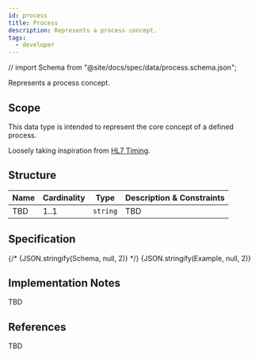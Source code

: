 ```yaml
---
id: process
title: Process
description: Represents a process concept.
tags:
  - developer
---
```



// import Schema from "@site/docs/spec/data/process.schema.json";

Represents a process concept.

## Scope

This data type is intended to represent the core concept of a defined process.

Loosely taking inspiration from [HL7 Timing](https://www.hl7.org/fhir/datatypes.html#timing).

## Structure

| Name | Cardinality | Type | Description & Constraints |
| --- | --- | --- | --- |
| TBD | 1..1 | `string` | TBD |

## Specification

<Tabs queryString="tab">
  {/* <TabItem value="schema" label="Schema" default>
    <JSONSchemaViewer schema={Schema} viewerOptions={{ showExamples: true }} />
  </TabItem>
  <TabItem value="source" label="Source">
    <CodeBlock language="json" showLineNumbers>
      {JSON.stringify(Schema, null, 2)}
    </CodeBlock>
  </TabItem> */}
  <TabItem value="example" label="Example">
    <CodeBlock language="json" showLineNumbers>
      {JSON.stringify(Example, null, 2)}
    </CodeBlock>
  </TabItem>
</Tabs>

## Implementation Notes

TBD

## References

TBD
